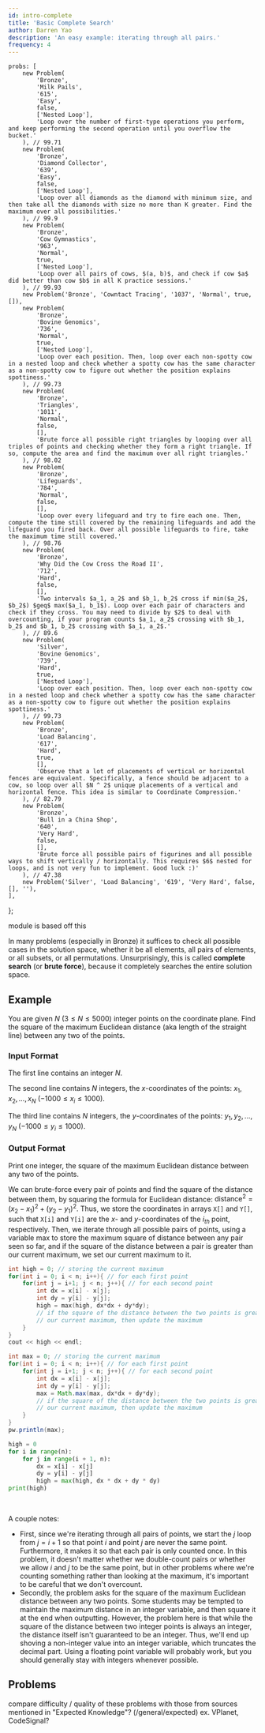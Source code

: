 ```yaml
---
id: intro-complete
title: 'Basic Complete Search'
author: Darren Yao
description: 'An easy example: iterating through all pairs.'
frequency: 4
---
```




	probs: [
		new Problem(
			'Bronze',
			'Milk Pails',
			'615',
			'Easy',
			false,
			['Nested Loop'],
			'Loop over the number of first-type operations you perform, and keep performing the second operation until you overflow the bucket.'
		), // 99.71
		new Problem(
			'Bronze',
			'Diamond Collector',
			'639',
			'Easy',
			false,
			['Nested Loop'],
			'Loop over all diamonds as the diamond with minimum size, and then take all the diamonds with size no more than K greater. Find the maximum over all possibilities.'
		), // 99.9
		new Problem(
			'Bronze',
			'Cow Gymnastics',
			'963',
			'Normal',
			true,
			['Nested Loop'],
			'Loop over all pairs of cows, $(a, b)$, and check if cow $a$ did better than cow $b$ in all K practice sessions.'
		), // 99.93
		new Problem('Bronze', 'Cowntact Tracing', '1037', 'Normal', true, []),
		new Problem(
			'Bronze',
			'Bovine Genomics',
			'736',
			'Normal',
			true,
			['Nested Loop'],
			'Loop over each position. Then, loop over each non-spotty cow in a nested loop and check whether a spotty cow has the same character as a non-spotty cow to figure out whether the position explains spottiness.'
		), // 99.73
		new Problem(
			'Bronze',
			'Triangles',
			'1011',
			'Normal',
			false,
			[],
			'Brute force all possible right triangles by looping over all triples of points and checking whether they form a right triangle. If so, compute the area and find the maximum over all right triangles.'
		), // 98.02
		new Problem(
			'Bronze',
			'Lifeguards',
			'784',
			'Normal',
			false,
			[],
			'Loop over every lifeguard and try to fire each one. Then, compute the time still covered by the remaining lifeguards and add the lifeguard you fired back. Over all possible lifeguards to fire, take the maximum time still covered.'
		), // 98.76
		new Problem(
			'Bronze',
			'Why Did the Cow Cross the Road II',
			'712',
			'Hard',
			false,
			[],
			'Two intervals $a_1, a_2$ and $b_1, b_2$ cross if min($a_2$, $b_2$) $geq$ max($a_1, b_1$). Loop over each pair of characters and check if they cross. You may need to divide by $2$ to deal with overcounting, if your program counts $a_1, a_2$ crossing with $b_1, b_2$ and $b_1, b_2$ crossing with $a_1, a_2$.'
		), // 89.6
		new Problem(
			'Silver',
			'Bovine Genomics',
			'739',
			'Hard',
			true,
			['Nested Loop'],
			'Loop over each position. Then, loop over each non-spotty cow in a nested loop and check whether a spotty cow has the same character as a non-spotty cow to figure out whether the position explains spottiness.'
		), // 99.73
		new Problem(
			'Bronze',
			'Load Balancing',
			'617',
			'Hard',
			true,
			[],
			'Observe that a lot of placements of vertical or horizontal fences are equivalent. Specifically, a fence should be adjacent to a cow, so loop over all $N ^ 2$ unique placements of a vertical and horizontal fence. This idea is similar to Coordinate Compression.'
		), // 82.79
		new Problem(
			'Bronze',
			'Bull in a China Shop',
			'640',
			'Very Hard',
			false,
			[],
			'Brute force all possible pairs of figurines and all possible ways to shift vertically / horizontally. This requires $6$ nested for loops, and is not very fun to implement. Good luck :)'
		), // 47.38
		new Problem('Silver', 'Load Balancing', '619', 'Very Hard', false, [], ''),
	],
};

<!-- new Problem("Bronze", "Field Reduction", "641", "Hard", false, [], "Hint: For this problem, you can't do a full complete search; you have to do a reduced search."), // 91.75 -->

<!-- new Problem("Silver", "Field Reduction", "642", "Very Hard", false, [], ""), -->

<Resources>
	<Resource source="IUSACO" title="6 - Complete Search">
		module is based off this
	</Resource>
</Resources>

<br />

In many problems (especially in Bronze) it suffices to check all possible cases in the solution space, whether it be all elements, all pairs of elements, or all subsets, or all permutations. Unsurprisingly, this is called **complete search** (or **brute force**), because it completely searches the entire solution space.

## Example

You are given $N$ $(3 \leq N \leq 5000)$ integer points on the coordinate plane. Find the square of the maximum Euclidean distance (aka length of the straight line) between any two of the points.

### Input Format

The first line contains an integer $N$.

The second line contains $N$ integers, the $x$-coordinates of the points: $x_1, x_2, \dots, x_N$ ($-1000 \leq x_i \leq 1000$).

The third line contains $N$ integers, the $y$-coordinates of the points: $y_1, y_2, \dots, y_N$ ($-1000 \leq y_i \leq 1000$).

### Output Format

Print one integer, the square of the maximum Euclidean distance between any two of the points.

<Spoiler title="Solution">

We can brute-force every pair of points and find the square of the distance between them, by squaring the formula for Euclidean distance: $\text{distance}^2 = (x_2-x_1)^2 + (y_2-y_1)^2$. Thus, we store the coordinates in arrays `X[]` and `Y[]`, such that `X[i]` and `Y[i]` are the $x$- and $y$-coordinates of the $i_{th}$ point, respectively. Then, we iterate through all possible pairs of points, using a variable max to store the maximum square of distance between any pair seen so far, and if the square of the distance between a pair is greater than our current maximum, we set our current maximum to it.

<LanguageSection>

<CPPSection>

```cpp
int high = 0; // storing the current maximum
for(int i = 0; i < n; i++){ // for each first point
    for(int j = i+1; j < n; j++){ // for each second point
        int dx = x[i] - x[j];
        int dy = y[i] - y[j];
        high = max(high, dx*dx + dy*dy);
        // if the square of the distance between the two points is greater than
        // our current maximum, then update the maximum
    }
}
cout << high << endl;
```

</CPPSection>

<JavaSection>

```java
int max = 0; // storing the current maximum
for(int i = 0; i < n; i++){ // for each first point
    for(int j = i+1; j < n; j++){ // for each second point
        int dx = x[i] - x[j];
        int dy = y[i] - y[j];
        max = Math.max(max, dx*dx + dy*dy);
        // if the square of the distance between the two points is greater than
        // our current maximum, then update the maximum
    }
}
pw.println(max);
```

</JavaSection>

<PySection>

```py
high = 0
for i in range(n):
    for j in range(i + 1, n):
        dx = x[i] - x[j]
        dy = y[i] - y[j]
        high = max(high, dx * dx + dy * dy)
print(high)
```

</PySection>

</LanguageSection>

<br />

A couple notes:

- First, since we're iterating through all pairs of points, we start the $j$ loop from $j = i+1$ so that point $i$ and point $j$ are never the same point. Furthermore, it makes it so that each pair is only counted once. In this problem, it doesn't matter whether we double-count pairs or whether we allow $i$ and $j$ to be the same point, but in other problems where we're counting something rather than looking at the maximum, it's important to be careful that we don't overcount.
- Secondly, the problem asks for the square of the maximum Euclidean distance between any two points. Some students may be tempted to maintain the maximum distance in an integer variable, and then square it at the end when outputting. However, the problem here is that while the square of the distance between two integer points is always an integer, the distance itself isn't guaranteed to be an integer. Thus, we'll end up shoving a non-integer value into an integer variable, which truncates the decimal part. Using a floating point variable will probably work, but you should generally stay with integers whenever possible.

</Spoiler>

## Problems

<IncompleteSection>

compare difficulty / quality of these problems with those from sources mentioned in "Expected Knowledge"? (/general/expected) ex. VPlanet, CodeSignal?

</IncompleteSection>

<Problems problems={problems.probs} />
